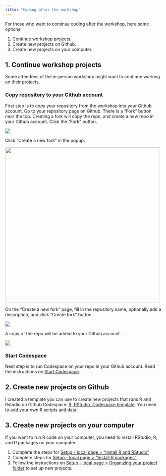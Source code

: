```yaml
---
title: "Coding after the workshop"
---
```


For those who want to continue coding after the workshop, here some options

1.  Continue workshop projects.
2.  Create new projects on Github.
3.  Create new projects on your computer.

## 1. Continue workshop projects

Some attendees of the in-person workshop might want to continue working on their projects.

### Copy repository to your Github account

First step is to copy your repository from the workshop into your Github account. Go to your repository page on Github. There is a "Fork" button near the top. Creating a fork will copy the repo, and create a new repo in your Github account. Click the "Fork" button.

![](images/coding-after-workshop/fork-button.png)

Click "Create a new fork" in the popup.

![](images/coding-after-workshop/click-fork-bitton.png){width="500"}

On the "Create a new fork" page, fill in the repository name, optionally add a description, and click "Create fork" button.

![](images/coding-after-workshop/create-fork.png)

A copy of the repo will be added to your Github account.

![](images/coding-after-workshop/my-fork-repo.png)

### Start Codespace

Next step is to run Codespace on your repo in your Github account. Read the instructions on [Start Codespace](start-codespace.qmd).

## 2. Create new projects on Github

I created a template you can use to create new projects that runs R and Rstudio on Github Codespace. [R, RStudio, Codespace template](https://github.com/wykhuh/r-rstudio-codespace). You need to add your own R scripts and data.

## 3. Create new projects on your computer

If you want to run R code on your computer, you need to install RStudio, R, and R packages on your computer.

1.  Complete the steps for [Setup - local page \> "Install R and RStudio"](setup-local.qmd#install-r-and-rstudio)
2.  Complete steps for [Setup - local page \> "Install R packages"](setup-local.qmd#install-packages)
3.  Follow the instructions on [Setup - local page \> Organizing your project folder](setup-local.qmd#organizing-your-project-folder) to set up new projects.
